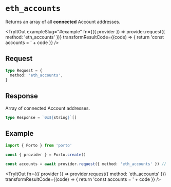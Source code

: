 
# `eth_accounts`

Returns an array of all **connected** Account addresses.

<TryItOut
  exampleSlug="#example"
  fn={({ provider }) => provider.request({ method: 'eth_accounts' })}
  transformResultCode={(code) => {
    return 'const accounts = ' + code
  }}
/>


## Request

```ts
type Request = {
  method: 'eth_accounts',
}
```

## Response

Array of connected Account addresses.

```ts
type Response = `0x${string}`[]
```

## Example

```ts twoslash
import { Porto } from 'porto'

const { provider } = Porto.create()

const accounts = await provider.request({ method: 'eth_accounts' }) // [!code focus]
```

<TryItOut
  fn={({ provider }) => provider.request({ method: 'eth_accounts' })}
  transformResultCode={(code) => {
    return 'const accounts = ' + code
  }}
/>
